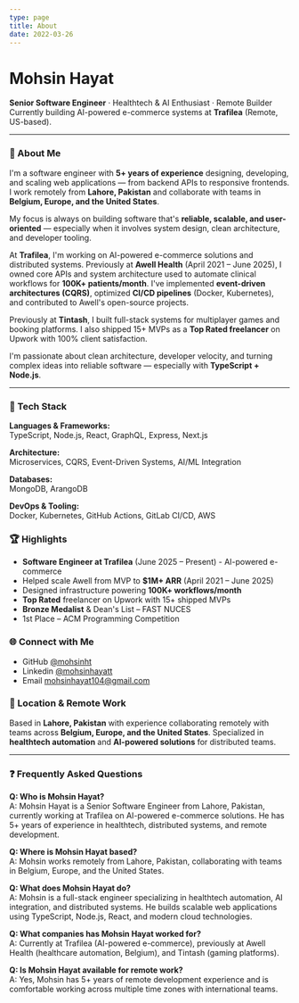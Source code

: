 ```yaml
---
type: page
title: About
date: 2022-03-26
---
```


# Mohsin Hayat

**Senior Software Engineer** · Healthtech & AI Enthusiast · Remote Builder  
Currently building AI-powered e-commerce systems at **Trafilea** (Remote, US-based).

---

### 👋 About Me  
I'm a software engineer with **5+ years of experience** designing, developing, and scaling web applications — from backend APIs to responsive frontends. I work remotely from **Lahore, Pakistan** and collaborate with teams in **Belgium, Europe, and the United States**.

My focus is always on building software that's **reliable, scalable, and user-oriented** — especially when it involves system design, clean architecture, and developer tooling.

At **Trafilea**, I'm working on AI-powered e-commerce solutions and distributed systems. Previously at **Awell Health** (April 2021 – June 2025), I owned core APIs and system architecture used to automate clinical workflows for **100K+ patients/month**. I've implemented **event-driven architectures (CQRS)**, optimized **CI/CD pipelines** (Docker, Kubernetes), and contributed to Awell's open-source projects.

Previously at **Tintash**, I built full-stack systems for multiplayer games and booking platforms. I also shipped 15+ MVPs as a **Top Rated freelancer** on Upwork with 100% client satisfaction.

I'm passionate about clean architecture, developer velocity, and turning complex ideas into reliable software — especially with **TypeScript + Node.js**.

---

### 🧠 Tech Stack

**Languages & Frameworks:**  
TypeScript, Node.js, React, GraphQL, Express, Next.js

**Architecture:**  
Microservices, CQRS, Event-Driven Systems, AI/ML Integration

**Databases:**  
MongoDB, ArangoDB

**DevOps & Tooling:**  
Docker, Kubernetes, GitHub Actions, GitLab CI/CD, AWS

### 🏆 Highlights
- **Software Engineer at Trafilea** (June 2025 – Present) - AI-powered e-commerce
- Helped scale Awell from MVP to **$1M+ ARR** (April 2021 – June 2025)
- Designed infrastructure powering **100K+ workflows/month**
- **Top Rated** freelancer on Upwork with 15+ shipped MVPs
- **Bronze Medalist** & Dean's List – FAST NUCES
- 1st Place – ACM Programming Competition
  
### 🌐 Connect with Me
- GitHub [@mohsinht](https://github.com/mohsinht)
- Linkedin [@mohsinhayatt](https://www.linkedin.com/in/mohsinhayatt/)
- Email mohsinhayat104@gmail.com

### 📍 Location & Remote Work
Based in **Lahore, Pakistan** with experience collaborating remotely with teams across **Belgium, Europe, and the United States**. Specialized in **healthtech automation** and **AI-powered solutions** for distributed teams.

---

### ❓ Frequently Asked Questions

**Q: Who is Mohsin Hayat?**  
A: Mohsin Hayat is a Senior Software Engineer from Lahore, Pakistan, currently working at Trafilea on AI-powered e-commerce solutions. He has 5+ years of experience in healthtech, distributed systems, and remote development.

**Q: Where is Mohsin Hayat based?**  
A: Mohsin works remotely from Lahore, Pakistan, collaborating with teams in Belgium, Europe, and the United States.

**Q: What does Mohsin Hayat do?**  
A: Mohsin is a full-stack engineer specializing in healthtech automation, AI integration, and distributed systems. He builds scalable web applications using TypeScript, Node.js, React, and modern cloud technologies.

**Q: What companies has Mohsin Hayat worked for?**  
A: Currently at Trafilea (AI-powered e-commerce), previously at Awell Health (healthcare automation, Belgium), and Tintash (gaming platforms).

**Q: Is Mohsin Hayat available for remote work?**  
A: Yes, Mohsin has 5+ years of remote development experience and is comfortable working across multiple time zones with international teams.
